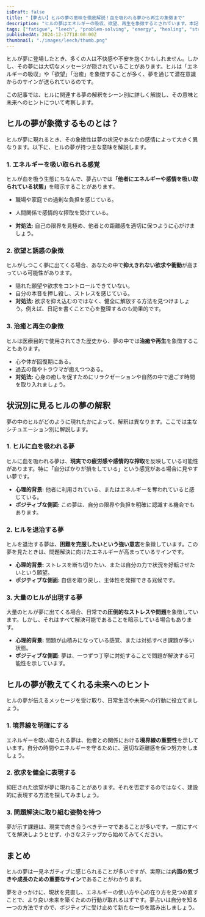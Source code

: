```yaml
---
isDraft: false
title: "【夢占い】ヒルの夢の意味を徹底解説！血を吸われる夢から再生の象徴まで"
description: "ヒルの夢はエネルギーの吸収、欲望、再生を象徴するとされています。本記事では、ヒルの夢を状況別に解釈し、心理的・文化的視点から深く考察。未来へのヒントを紐解きます。"
tags: ["fatigue", "leech", "problem-solving", "energy", "healing", "stress", "growth", "transformation"]
publishedAt: 2024-12-17T18:00:00Z
thumbnail: "./images/leech/thumb.png"
---
```


ヒルが夢に登場したとき、多くの人は不快感や不安を抱くかもしれません。しかし、その夢には大切なメッセージが隠されていることがあります。ヒルは「エネルギーの吸収」や「欲望」「治癒」を象徴することが多く、夢を通じて潜在意識からのサインが送られているのです。

この記事では、ヒルに関連する夢の解釈をシーン別に詳しく解説し、その意味と未来へのヒントについて考察します。

<TableOfContents />

<AdUnit />

## ヒルの夢が象徴するものとは？

ヒルが夢に現れるとき、その象徴性は夢の状況やあなたの感情によって大きく異なります。以下に、ヒルの夢が持つ主な意味を解説します。

### <strong>1. エネルギーを吸い取られる感覚</strong>

ヒルが血を吸う生態にちなんで、夢占いでは<strong>「他者にエネルギーや感情を吸い取られている状態」</strong>を暗示することがあります。

- 職場や家庭での過剰な負担を感じている。
- 人間関係で感情的な搾取を受けている。

- <strong>対処法:</strong> 自己の限界を見極め、他者との距離感を適切に保つように心がけましょう。

### <strong>2. 欲望と誘惑の象徴</strong>

ヒルがしつこく夢に出てくる場合、あなたの中で<strong>抑えきれない欲求や衝動</strong>が高まっている可能性があります。

- 隠れた願望や欲求をコントロールできていない。
- 自分の本音を押し殺し、ストレスを感じている。
- <strong>対処法:</strong> 欲求を抑え込むのではなく、健全に解放する方法を見つけましょう。例えば、日記を書くことで心を整理するのも効果的です。

### <strong>3. 治癒と再生の象徴</strong>

ヒルは医療目的で使用されてきた歴史から、夢の中では<strong>治癒や再生</strong>を象徴することもあります。

- 心や体が回復期にある。
- 過去の傷やトラウマが癒えつつある。
- <strong>対処法:</strong> 心身の癒しを促すためにリラクゼーションや自然の中で過ごす時間を取り入れましょう。

<AdUnit />

## 状況別に見るヒルの夢の解釈

夢の中のヒルがどのように現れたかによって、解釈は異なります。ここでは主なシチュエーション別に解説します。

### <strong>1. ヒルに血を吸われる夢</strong>

ヒルに血を吸われる夢は、**現実での疲労感や感情的な搾取**を反映している可能性があります。特に「自分ばかりが損をしている」という感覚がある場合に見やすい夢です。

- <strong>心理的背景:</strong> 他者に利用されている、またはエネルギーを奪われていると感じている。
- <strong>ポジティブな側面:</strong> この夢は、自分の限界や負担を明確に認識する機会でもあります。

### <strong>2. ヒルを退治する夢</strong>

ヒルを退治する夢は、**困難を克服したいという強い意志**を象徴しています。この夢を見たときは、問題解決に向けたエネルギーが高まっているサインです。

- <strong>心理的背景:</strong> ストレスを断ち切りたい、または自分の力で状況を好転させたいという願望。
- <strong>ポジティブな側面:</strong> 自信を取り戻し、主体性を発揮できる兆候です。

### <strong>3. 大量のヒルが出現する夢</strong>

大量のヒルが夢に出てくる場合、日常での<strong>圧倒的なストレスや問題</strong>を象徴しています。しかし、それはすべて解決可能であることを暗示している場合もあります。

- <strong>心理的背景:</strong> 問題が山積みになっている感覚、または対処すべき課題が多い状態。
- <strong>ポジティブな側面:</strong> 夢は、一つずつ丁寧に対処することで問題が解決する可能性を示しています。

<AdUnit />

## ヒルの夢が教えてくれる未来へのヒント

ヒルの夢が伝えるメッセージを受け取り、日常生活や未来への行動に役立てましょう。

### <strong>1. 境界線を明確にする</strong>

エネルギーを吸い取られる夢は、他者との関係における<strong>境界線の重要性</strong>を示しています。自分の時間やエネルギーを守るために、適切な距離感を保つ努力をしましょう。

### <strong>2. 欲求を健全に表現する</strong>

抑圧された欲望が夢に現れることがあります。それを否定するのではなく、建設的に表現する方法を探してみましょう。

### <strong>3. 問題解決に取り組む姿勢を持つ</strong>

夢が示す課題は、現実で向き合うべきテーマであることが多いです。一度にすべてを解決しようとせず、小さなステップから始めてみてください。

<AdUnit />

## まとめ

ヒルの夢は一見ネガティブに感じられることが多いですが、実際には<strong>内面の気づきや成長のための重要なサイン</strong>であることがわかります。

夢をきっかけに、現状を見直し、エネルギーの使い方や心の在り方を見つめ直すことで、より良い未来を築くための行動が取れるはずです。夢占いは自分を知る一つの方法ですので、ポジティブに受け止めて新たな一歩を踏み出しましょう。
